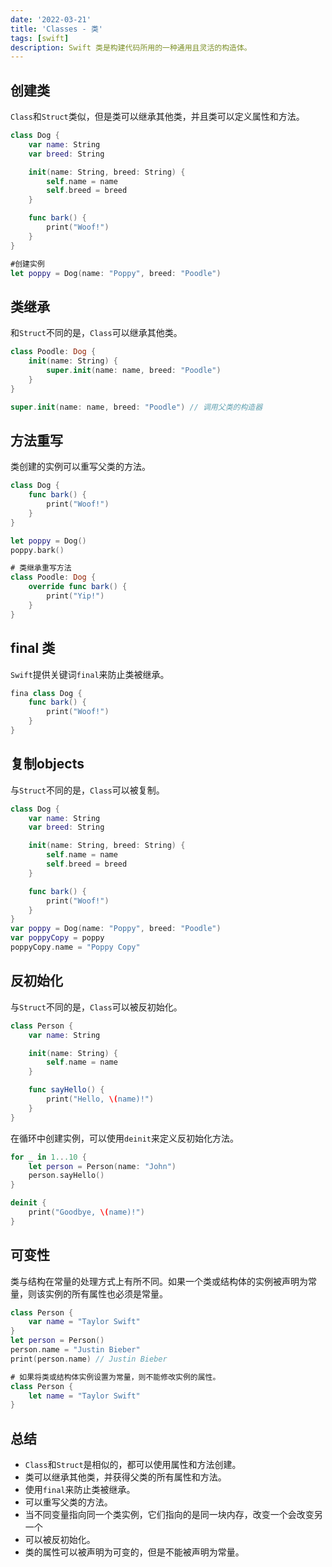 ```yaml
---
date: '2022-03-21'
title: 'Classes - 类'
tags: [swift]
description: Swift 类是构建代码所用的一种通用且灵活的构造体。
---
```


## 创建类

`Class`和`Struct`类似，但是类可以继承其他类，并且类可以定义属性和方法。

``` swift
class Dog {
    var name: String
    var breed: String

    init(name: String, breed: String) {
        self.name = name
        self.breed = breed
    }

    func bark() {
        print("Woof!")
    }
}

#创建实例
let poppy = Dog(name: "Poppy", breed: "Poodle")
```

## 类继承

和`Struct`不同的是，`Class`可以继承其他类。

``` swift
class Poodle: Dog {
    init(name: String) {
        super.init(name: name, breed: "Poodle")
    }
}

super.init(name: name, breed: "Poodle") // 调用父类的构造器
```

## 方法重写

类创建的实例可以重写父类的方法。

``` swift
class Dog {
    func bark() {
        print("Woof!")
    }
}

let poppy = Dog()
poppy.bark()

# 类继承重写方法
class Poodle: Dog {
    override func bark() {
        print("Yip!")
    }
}
```

## final 类

`Swift`提供关键词`final`来防止类被继承。

``` swift
fina class Dog {
    func bark() {
        print("Woof!")
    }
}
```

## 复制objects

与`Struct`不同的是，`Class`可以被复制。

``` swift
class Dog {
    var name: String
    var breed: String

    init(name: String, breed: String) {
        self.name = name
        self.breed = breed
    }

    func bark() {
        print("Woof!")
    }
}
var poppy = Dog(name: "Poppy", breed: "Poodle")
var poppyCopy = poppy
poppyCopy.name = "Poppy Copy"
```

## 反初始化

与`Struct`不同的是，`Class`可以被反初始化。

``` swift
class Person {
    var name: String

    init(name: String) {
        self.name = name
    }

    func sayHello() {
        print("Hello, \(name)!")
    }
}
```

在循环中创建实例，可以使用`deinit`来定义反初始化方法。

``` swift
for _ in 1...10 {
    let person = Person(name: "John")
    person.sayHello()
}

deinit {
    print("Goodbye, \(name)!")
}
```

## 可变性

类与结构在常量的处理方式上有所不同。如果一个类或结构体的实例被声明为常量，则该实例的所有属性也必须是常量。

``` swift
class Person {
    var name = "Taylor Swift"
}
let person = Person()
person.name = "Justin Bieber"
print(person.name) // Justin Bieber

# 如果将类或结构体实例设置为常量，则不能修改实例的属性。
class Person {
    let name = "Taylor Swift"
}
```

## 总结

- `Class`和`Struct`是相似的，都可以使用属性和方法创建。
- 类可以继承其他类，并获得父类的所有属性和方法。
- 使用`final`来防止类被继承。
- 可以重写父类的方法。
- 当不同变量指向同一个类实例，它们指向的是同一块内存，改变一个会改变另一个
- 可以被反初始化。
- 类的属性可以被声明为可变的，但是不能被声明为常量。
